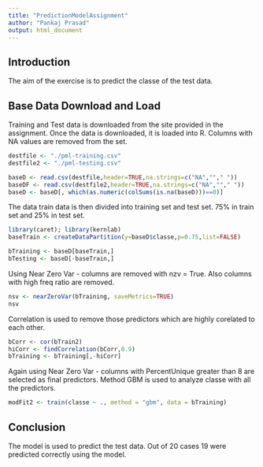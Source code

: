```yaml
---
title: "PredictionModelAssignment"
author: "Pankaj Prasad"
output: html_document
---
```


## Introduction

The aim of the exercise is to predict the classe of the test data.

## Base Data Download and Load

Training and Test data is downloaded from the site provided in the assignment.  Once the data is downloaded, it is loaded into R.  Columns with NA values are removed from the set.



```r
destfile <- "./pml-training.csv"
destfile2 <- "./pml-testing.csv"

baseD <- read.csv(destfile,header=TRUE,na.strings=c("NA",""," "))
baseDF <- read.csv(destfile2,header=TRUE,na.strings=c("NA",""," "))
baseD <- baseD[, which(as.numeric(colSums(is.na(baseD)))==0)]


```

The data train data is then divided into training set and test set.  75% in train set and 25% in test set.

```r
library(caret); library(kernlab)
baseTrain <- createDataPartition(y=baseD$classe,p=0.75,list=FALSE)

bTraining <- baseD[baseTrain,]
bTesting <- baseD[-baseTrain,]
```

Using Near Zero Var - columns are removed with nzv = True.  Also columns with high freq ratio are removed.

```r
nsv <- nearZeroVar(bTraining, saveMetrics=TRUE)
nsv
```

Correlation is used to remove those predictors which are highly corelated to each other.  

```r
bCorr <- cor(bTrain2)
hiCorr <- findCorrelation(bCorr,0.9)
bTraining <- bTraining[,-hiCorr]
```

Again using Near Zero Var - columns with PercentUnique greater than 8 are selected as final predictors.  Method GBM is used to analyze classe with all the predictors.
```r
modFit2 <- train(classe ~ ., method = "gbm", data = bTraining)
```

## Conclusion

The model is used to predict the test data.  Out of 20 cases 19 were predicted correctly using the model.
